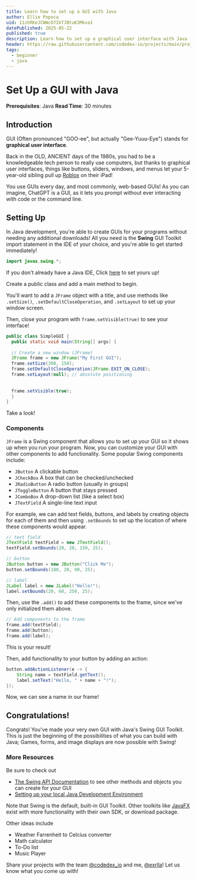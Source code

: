 ```yaml
---
title: Learn how to set up a GUI with Java
author: Ellie Popoca
uid: 11zhRKeJCWWcD7IkTJBtuK3Mkvo1
datePublished: 2025-05-22
published: true
description: Learn how to set up a graphical user interface with Java
header: https://raw.githubusercontent.com/codedex-io/projects/main/projects/set-up-a-gui-with-java/header.png
tags:
  - beginner
  - java
---
```


<BannerImage
  link="https://raw.githubusercontent.com/codedex-io/projects/main/projects/set-up-a-gui-with-java/header.png"
  description="Title Image"
  uid={true}
  cl="for-sidebar"
/>

# Set Up a GUI with Java 

<AuthorAvatar
  author_name="Ellie Popoca"
  author_avatar="/images/projects/authors/ellie-popoca.jpg"
  username="ellie"
  uid={true}
/>

<BannerImage
   link="https://raw.githubusercontent.com/codedex-io/projects/main/projects/set-up-a-gui-with-java/header.png"
  description="Banner"
  uid={true}
/>

**Prerequisites**: Java
**Read Time**: 30 minutes  

## Introduction

GUI (Often pronounced "GOO-ee", but actually "Gee-Yuuu-Eye") stands for **graphical user interface**. 

Back in the OLD, ANCIENT days of the 1980s, you had to be a knowledgeable tech person to really use computers, but thanks to graphical user interfaces, things like buttons, sliders, windows, and menus let your 5-year-old sibling pull up [Roblox](https://en.wikipedia.org/wiki/Roblox) on their iPad! 

<ImageZoom src="https://i.imgur.com/wfJ167k.png" /> 

You use GUIs every day, and most commonly, web-based GUIs! As you can imagine, ChatGPT is a GUI, as it lets you prompt without ever interacting with code or the command line. 

<ImageZoom src="https://i.imgur.com/TxEy5sO.png" /> 

## Setting Up

In Java development, you're able to create GUIs for your programs without needing any additional downloads! All you need is the **Swing** GUI Toolkit import statement in the IDE of your choice, and you're able to get started immediately! 


```java
import javax.swing.*;
```

If you don't already have a Java IDE, Click [here](https://www.codedex.io/java/bonus/set-up-your-java-dev-env) to set yours up! 

Create a public class and add a main method to begin. 

You'll want to add a `JFrame` object with a title, and use methods like `.setSize()`, `.setDefaultCloseOperation`, and `.setLayout` to set up your window screen. 

Then, close your program with `frame.setVisible(true)` to see your interface! 

```java
public class SimpleGUI {
  public static void main(String[] args) {
  
  // Create a new window (JFrame)
  JFrame frame = new JFrame("My First GUI");
  frame.setSize(300, 150);
  frame.setDefaultCloseOperation(JFrame.EXIT_ON_CLOSE);
  frame.setLayout(null); // absolute positioning
  
  
  frame.setVisible(true); 
  }
}
```

Take a look! 

<ImageZoom src="https://i.imgur.com/5C8igzQ.png" />

### Components

`JFrame` is a Swing component that allows you to set up your GUI so it shows up when you run your program. Now, you can customize your GUI with other components to add functionality. Some popular Swing components include:

- `JButton` A clickable button
- `JCheckBox` A box that can be checked/unchecked
- `JRadioButton` A radio button (usually in groups)
- `JToggleButton` A button that stays pressed
- `JComboBox` A drop-down list (like a select box)
- `JTextField` A single-line text input

For example, we can add text fields, buttons, and labels by creating objects for each of them and then using `.setBounds` to set up the location of where these components would appear. 

```java
// text field
JTextField textField = new JTextField();
textField.setBounds(20, 20, 150, 25);

// button
JButton button = new JButton("Click Me");
button.setBounds(180, 20, 90, 25);

// label
JLabel label = new JLabel("Hello!");
label.setBounds(20, 60, 250, 25);
```

Then, use the `.add()` to add these components to the frame, since we've only initialized them above. 

```java
// Add components to the frame
frame.add(textField);
frame.add(button);
frame.add(label);
```

This is your result! 

<ImageZoom src="https://i.imgur.com/llQyEYk.png" />

Then, add functionality to your button by adding an action:

```java
button.addActionListener(e -> {
    String name = textField.getText();
    label.setText("Hello, " + name + "!");
});
```

Now, we can see a name in our frame! 

<ImageZoom src="https://i.imgur.com/rF9mZMm.png" /> 

## Congratulations!

Congrats! You've made your very own GUI with Java's Swing GUI Toolkit. This is just the beginning of the possibilities of what you can build with Java; Games, forms, and image displays are now possible with Swing! 

### More Resources 
Be sure to check out 
- [The Swing API Documentation](https://docs.oracle.com/javase/7/docs/api/javax/swing/package-summary.html) to see other methods and objects you can create for your GUI
- [Setting up your local Java Development Environment](https://www.codedex.io/java/bonus/set-up-your-java-dev-env)

Note that Swing is the default, built-in GUI Toolkit. Other toolkits like [JavaFX](https://openjfx.io/openjfx-docs/#install-javafx) exist with more functionality with their own SDK, or download package. 

Other ideas include
- Weather Farrenheit to Celcius converter
- Math calculator
- To-Do list
- Music Player

Share your projects with the team [@codedex_io](https://www.twitter.com/codedex_io) and me, [@exrlla](https://www.twitter.com/exrlla)! Let us know what you come up with! 
